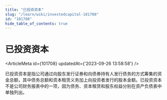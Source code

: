 ```yaml
---
title: "已投资资本"
slug: "/learn/wiki/investedcapital-101708"
id: "101708"
hide_table_of_contents: true
---
```



# 已投资资本

<ArticleMeta id={101708} updatedAt={'2023-09-26 13:58:58'} />
<div className='border-solid border-b border-t-0 my-4 border-[var(--ifm-color-gray-300)]' />

已投资资本是指公司通过向股东发行证券和向债券持有人发行债务的方式筹集的资金总额，其中债务总额和资本租赁义务加上向投资者发行的股本金额。已投资资本不是公司财务报表中的一项，因为债务、资本租赁和股东权益分别在资产负债表中单独列出。

